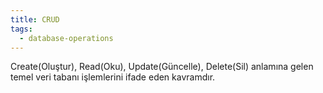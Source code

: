 ```yaml
---
title: CRUD
tags:
  - database-operations
---
```


Create(Oluştur), Read(Oku), Update(Güncelle), Delete(Sil) anlamına gelen temel veri tabanı işlemlerini ifade eden kavramdır.
